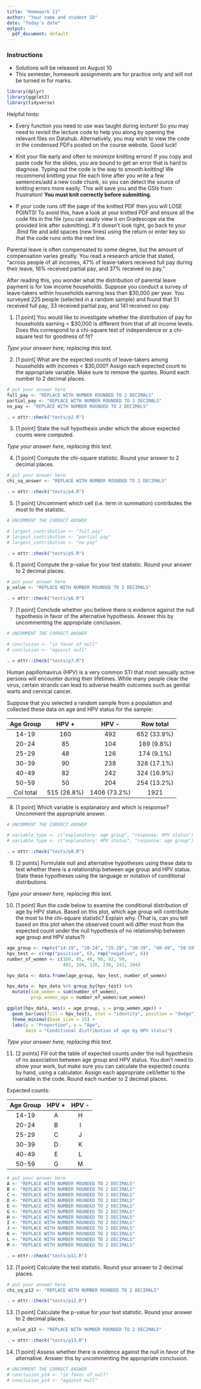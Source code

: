 ```yaml
---
title: "Homework 11"
author: "Your name and student ID"
date: "Today's date"
output:
  pdf_document: default
---
```



### Instructions 
* Solutions will be released on August 10
* This semester, homework assignments are for practice only and will not be turned in for marks.

```r
library(dplyr)
library(ggplot2)
library(tidyverse)
```

Helpful hints:

-  Every function you need to use was taught during lecture! So you may need to 
revisit the lecture code to help you along by opening the relevant files on Datahub. 
Alternatively, you may wish to view the code in the condensed PDFs posted 
on the course website. Good luck!

- Knit your file early and often to minimize knitting errors! If you copy and 
paste code for the slides, you are bound to get an error that is hard to 
diagnose. Typing out the code is the way to smooth knitting! We recommend 
knitting your file each time after you write a few sentences/add a new code 
chunk, so you can detect the source of knitting errors more easily. This will 
save you and the GSIs from frustration! **You must knit correctly before submitting.**

- If your code runs off the page of the knitted PDF then you will LOSE POINTS! To
avoid this, have a look at your knitted PDF and ensure all the code fits in the 
file (you can easily view it on Gradescope via the provided link after submitting). 
If it doesn't look right, go back to your .Rmd file and add spaces (new lines) using 
the return or enter key so that the code runs onto the next line.

\newpage


Parental leave is often compensated to some degree, but the amount
of compensation varies greatly. You read a research article that stated, 
"across people of all incomes, 47% of leave-takers received full pay during 
their leave, 16% received partial pay, and 37% received no pay." 

After reading this, you wonder what the distribution of parental leave payment is for low income households. Suppose you conduct a survey of leave-takers within households earning less than $30,000 per year. You surveyed 225 people (selected in a random sample) and found that 51 received full pay, 33 received partial pay, and 141 received no pay.

1. [1 point] You would like to investigate whether the distribution of pay for households earning < $30,000 is different from that of all income levels. Does this correspond to a chi-square test of independence or a chi-square test for goodness of fit?

_Type your answer here, replacing this text._

\newpage


2. [1 point] What are the expected counts of leave-takers among households with incomes < $30,000? Assign each expected count to the appropriate variable. Make sure to remove the quotes. Round each number to 2 decimal places.

```r
# put your answer here
full_pay <- "REPLACE WITH NUMBER ROUNDED TO 2 DECIMALS"
partial_pay <- "REPLACE WITH NUMBER ROUNDED TO 2 DECIMALS"
no_pay <- "REPLACE WITH NUMBER ROUNDED TO 2 DECIMALS"

```

```r
. = ottr::check("tests/p2.R")
```


\newpage

3. [1 point] State the null hypothesis under which the above expected counts were computed.

_Type your answer here, replacing this text._

\newpage


4. [1 point] Compute the chi-square statistic. Round your answer to 2 decimal places.

```r
# put your answer here
chi_sq_answer <- "REPLACE WITH NUMBER ROUNDED TO 2 DECIMALS"

```

```r
. = ottr::check("tests/p4.R")
```


\newpage

5. [1 point] Uncomment which cell (i.e. term in summation) contributes the most to the statistic. 

```r
# UNCOMMENT THE CORRECT ANSWER

# largest_contribution <- "full pay"
# largest_contribution <- "partial pay"
# largest_contribution <- "no pay"

```

```r
. = ottr::check("tests/p5.R")
```

\newpage

6. [1 point] Compute the p-value for your test statistic. Round your answer to 2 decimal places.

```r
# put your answer here
p_value <- "REPLACE WITH NUMBER ROUNDED TO 2 DECIMALS"

```

```r
. = ottr::check("tests/p6.R")
```
\newpage

7. [1 point] Conclude whether you believe there is evidence against the null hypothesis in favor of the alternative hypothesis. Answer this by uncommenting the appropriate conclusion.

```r
# UNCOMMENT THE CORRECT ANSWER

# conclusion <- "in favor of null"
# conclusion <- "against null"

```

```r
. = ottr::check("tests/p7.R")
```


\newpage

Human papillomavirus (HPV) is a very common STI that most sexually
active persons will encounter during their lifetimes. While many people clear the virus, certain strands can lead to adverse health outcomes such as genital warts and cervical cancer. 

Suppose that you selected a random sample from a population and collected
these data on age and HPV status for the sample:

|Age Group    | HPV +        | HPV -          | Row total   |
|:-----------:|:------------:|:--------------:|:-----------:|
|14-19        | 160          | 492            | 652 (33.9%) |
|20-24        | 85           | 104            | 189 (9.8%)  |
|25-29        | 48           | 126            | 174 (9.1%)  |
|30-39        | 90           | 238            | 328 (17.1%) |
|40-49        | 82           | 242            | 324 (16.9%) |
|50-59        | 50           | 204            | 254 (13.2%) |
| Col total   | 515 (26.8%)  | 1406 (73.2%)   | 1921        |

8. [1 point] Which variable is explanatory and which is response? Uncomment the appropriate answer.

```r
# UNCOMMENT THE CORRECT ANSWER

# variable_type <- c("explanatory: age group", "response: HPV status")
# variable_type <- c("explanatory: HPV status", "response: age group")

```

```r
. = ottr::check("tests/p8.R")
```

\newpage

9. [2 points] Formulate null and alternative hypotheses using these data to test whether there is a relationship between age group and HPV status. State these hypotheses using the language or notation of conditional distributions.

_Type your answer here, replacing this text._


\newpage

10. [1 point] Run the code below to examine the conditional distribution of age by HPV status. Based on this plot, which age group will contribute the most to the chi-square statistic? Explain why.
(That is, can you tell based on this plot when the observed count will differ most from the expected count under the null hypothesis of no relationship between age group and HPV status?) 

```r
age_group <- rep(c("14-19", "20-24", "25-29", "30-39", "40-49", "50-59"), 2)
hpv_test <- c(rep("positive", 6), rep("negative", 6))
number_of_women <- c(160, 85, 48, 90, 82, 50, 
                     492, 104, 126, 238, 242, 204)

hpv_data <- data.frame(age_group, hpv_test, number_of_women)

hpv_data <- hpv_data %>% group_by(hpv_test) %>% 
  mutate(sum_women = sum(number_of_women),
         prop_women_age = number_of_women/sum_women)

ggplot(hpv_data, aes(x = age_group, y = prop_women_age)) + 
  geom_bar(aes(fill = hpv_test), stat = "identity", position = "dodge") +
  theme_minimal(base_size = 15) +
  labs(y = "Proportion", x = "Age", 
       main = "Conditional distribution of age by HPV status")
```

_Type your answer here, replacing this text._


\newpage

11. [2 points] Fill out the table of expected counts under the null hypothesis of no association between age group and HPV status. You don't need to show your work, but make sure you can calculate the expected counts by hand, using a calculator. Assign each appropriate cell/letter to the variable in the code. Round each number to 2 decimal places.

Expected counts:

|Age Group    | HPV +                     | HPV -                     | 
|:-----------:|:-------------------------:|:-------------------------:|
|14-19        |          A                |          H                | 
|20-24        |          B                |          I                | 
|25-29        |          C                |          J                | 
|30-39        |          D                |          K                | 
|40-49        |          E                |          L                |
|50-59        |          G                |          M                |

```r
# put your answer here
A <- "REPLACE WITH NUMBER ROUNDED TO 2 DECIMALS"
B <- "REPLACE WITH NUMBER ROUNDED TO 2 DECIMALS"
C <- "REPLACE WITH NUMBER ROUNDED TO 2 DECIMALS"
D <- "REPLACE WITH NUMBER ROUNDED TO 2 DECIMALS"
E <- "REPLACE WITH NUMBER ROUNDED TO 2 DECIMALS"
G <- "REPLACE WITH NUMBER ROUNDED TO 2 DECIMALS"
H <- "REPLACE WITH NUMBER ROUNDED TO 2 DECIMALS"
I <- "REPLACE WITH NUMBER ROUNDED TO 2 DECIMALS"
J <- "REPLACE WITH NUMBER ROUNDED TO 2 DECIMALS"
K <- "REPLACE WITH NUMBER ROUNDED TO 2 DECIMALS"
L <- "REPLACE WITH NUMBER ROUNDED TO 2 DECIMALS"
M <- "REPLACE WITH NUMBER ROUNDED TO 2 DECIMALS"

```

```r
. = ottr::check("tests/p11.R")
```


\newpage

12. [1 point] Calculate the test statistic. Round your answer to 2 decimal places.

```r
# put your answer here
chi_sq_p12 <- "REPLACE WITH NUMBER ROUNDED TO 2 DECIMALS"

```

```r
. = ottr::check("tests/p12.R")
```


\newpage

13. [1 point] Calculate the p-value for your test statistic. Round your answer to 2 decimal places.

```r
p_value_p13 <- "REPLACE WITH NUMBER ROUNDED TO 2 DECIMALS"

```

```r
. = ottr::check("tests/p13.R")
```

\newpage

14. [1 point] Assess whether there is evidence against the null in favor of the alternative. Answer this by uncommenting the appropriate conclusion.

```r
# UNCOMMENT THE CORRECT ANSWER
# conclusion_p14 <- "in favor of null"
# conclusion_p14 <- "against null"

```


